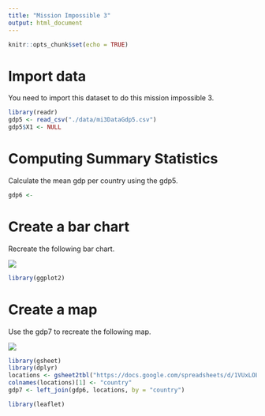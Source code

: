 ```yaml
---
title: "Mission Impossible 3"
output: html_document
---
```


```r
knitr::opts_chunk$set(echo = TRUE)
```

# Import data

You need to import this dataset to do this mission impossible 3.

```r
library(readr)
gdp5 <- read_csv("./data/mi3DataGdp5.csv")
gdp5$X1 <- NULL
```

# Computing Summary Statistics 

Calculate the mean gdp per country using the gdp5.

```r
gdp6 <- 
```

# Create a bar chart 

Recreate the following bar chart.

![](./images/mi3BarChart.png)

```r
library(ggplot2)

```

# Create a map

Use the gdp7 to recreate the following map.

![](./images/mi3Map.png)

```r
library(gsheet)
library(dplyr)
locations <- gsheet2tbl("https://docs.google.com/spreadsheets/d/1VUxLOL2GH2ULrZ-lqQUa5IPKeSH-4dy_hTevZUyqbv4/edit#gid=0")
colnames(locations)[1] <- "country"
gdp7 <- left_join(gdp6, locations, by = "country")
```

```r
library(leaflet)

```













